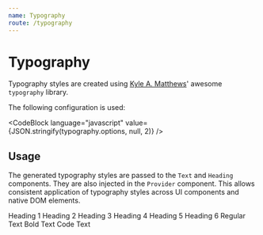 ```yaml
---
name: Typography
route: /typography
---
```



# Typography

Typography styles are created using [Kyle A. Matthews](https://kyleamathews.github.io/typography.js/)' awesome `typography` library.

The following configuration is used:

<CodeBlock
  language="javascript"
  value={JSON.stringify(typography.options, null, 2)}
/>

## Usage

The generated typography styles are passed to the `Text` and `Heading` components. They are also injected in the `Provider` component. This allows consistent application of typography styles across UI components and native DOM elements.

<Playground>
  <List direction="vertical">
    <Heading level={1}>Heading 1</Heading>
    <Heading level={2}>Heading 2</Heading>
    <Heading level={3}>Heading 3</Heading>
    <Heading level={4}>Heading 4</Heading>
    <Heading level={5}>Heading 5</Heading>
    <Heading level={6}>Heading 6</Heading>
    <Text>Regular Text</Text>
    <Text bold>Bold Text</Text>
    <Text variant="code">Code Text</Text>
  </List>
</Playground>
